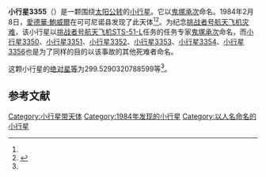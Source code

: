 {{Infobox planet
| bgcolour = #FFFFC0
| name = 3355 Onizuka
| symbol = 
| image = 
| caption = 
| discovery = yes
| discovery_ref = 
| discoverer = [[愛德華·鮑威爾|愛德華·鮑威爾]]
| discovery_site = [[可可尼诺县|可可尼诺县]] 
| discovered = 1984年2月8日
| designations = yes
| mp_name = 
| named_after = 
| alt_names = 1984 CC1/ 1945 BA / 1979 SM10 / 1981 GD
| mp_category = [[主带小行星|主带小行星]]
| orbit_ref = <ref name="a">[http://ssd.jpl.nasa.gov/sbdb.cgi?sstr=3355 3355 Onizuka] {{Wayback|url=http://ssd.jpl.nasa.gov/sbdb.cgi?sstr=3355 |date=20201130185839 }}，小行星數據庫瀏覽器（JPL Small-Body Database Browser）－[[美国国家航空航天局|美国国家航空航天局]]喷气推进实验室</ref>
| epoch = 2456400.5 (2013年4月18日更新)
| aphelion = {{convert|2.331123459041389|AU|km|3|abbr=on|lk=out}}
| perihelion = {{convert|2.040852388627207|AU|km|3|abbr=on}}
| semimajor = {{convert|2.185987923834298|AU|km|3|abbr=on}}
| eccentricity = 0.066393567
| period = 1180.511072 [[日|日]]<br />3.23[[儒略年|儒略年]]
| avg_speed = 
| inclination = 4.065601933485211
| asc_node = 140.8808314676584
| mean_anomaly = 
| arg_peri = 299.5290320788599
| satellites = 
| physical_characteristics = yes
| dimensions = 
| mass = 
| density = 
| surface_grav = 
| escape_velocity = 
| sidereal_day = 
| axial_tilt = 
| pole_ecliptic_lat = 
| pole_ecliptic_lon = 
| albedo = 
| temperatures= 
| temp_name1 = 
| mean_temp_1 = 
| max_temp_1 = 
| temp_name2 = 
| max_temp_2 = 
| spectral_type = 
| abs_magnitude = 299.5290320788599
}}

'''小行星3355'''（{{lang-en|3355 Onizuka}}）是一颗围绕[[太阳|太阳]][[公转|公转]]的[[小行星|小行星]]。它以[[鬼塚承次|鬼塚承次]]命名。1984年2月8日，[[愛德華·鮑威爾|愛德華·鮑威爾]]在可可尼诺县发现了此天体<ref name="a" /><ref>{{cite news|title=小行星列表|url=http://cfa-www.harvard.edu/iau/lists/NumberedMPs.txt|accessdate=2013-07-08|newspaper=哈佛大学|archive-date=2008-05-17|archive-url=https://web.archive.org/web/20080517010638/http://cfa-www.harvard.edu/iau/lists/NumberedMPs.txt|dead-url=no}}</ref>。为纪念[[挑战者号航天飞机灾难|挑战者号航天飞机灾难]]，该小行星以[[挑战者号航天飞机|挑战者号航天飞机]][[STS-51-L|STS-51-L]]任务的任务专家[[鬼塚承次|鬼塚承次]]命名，而[[小行星3350|小行星3350]]、[[小行星3351|小行星3351]]、[[小行星3352|小行星3352]]、[[小行星3353|小行星3353]]、[[小行星3354|小行星3354]]、[[小行星3356|小行星3356]]也是为了同样的目的以该事故的其他死难者命名。

这颗小行星的[[绝对星等|绝对星等]]为299.5290320788599等<ref name="a" />。

==参考文献==
{{reflist}}
{{Minor Planet Number|[[小行星3354|小行星3354]]|[[小行星3356|小行星3356]]}}

{{小天体}}

[[Category:小行星带天体|Category:小行星带天体]]
[[Category:1984年发现的小行星|Category:1984年发现的小行星]]
[[Category:以人名命名的小行星|Category:以人名命名的小行星]]

{{asteroid-stub}}